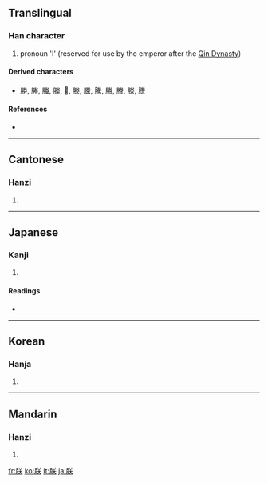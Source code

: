 ==Translingual==

===Han character===
{{Han char|rn=74|rad=月|as=06|sn=10|four=7823<sub>4</sub>|canj=月廿大 (BTK)}}

# pronoun 'I' (reserved for use by the emperor after the [[w:Qin Dynasty|Qin Dynasty]])

====Derived characters====
* [[勝]], [[塍]], [[螣]], [[縢]], [[𠗲]], [[滕]], [[黱]], [[騰]], [[幐]], [[賸]], [[榺]], [[謄]]

====References====
* {{Han ref|kx=0505.190|dkj=14361|dj=0884.120|hdz=32071.050|uh=6715|ud=26389|bh=AED3|bd=44755}}

----

==Cantonese==

===Hanzi===
{{yue-hanzi|jyut=|y=jam6}}

# {{defn|Cantonese|sort=月06}}

----

==Japanese==

===Kanji===
{{ja-kanji|grade=c|rs=月06}}

# {{defn|Japanese|sort=月06}}

====Readings====
* {{ja-readings|on=[[ちん]] (chin), [[じん]] (jin), [[ちむ]] (chimu), [[ぢむ]] (jimu)|kun=[[われ]] (ware), [[わが]] (waga),　[[きざし]] (kizashi)}}

----

==Korean==

===Hanja===
{{ko-hanja|hangeul=짐|eumhun=|rv=jim|mr=chim|y=cim}}

# {{defn|Korean|sort=月06}}

----

==Mandarin==

===Hanzi===
{{cmn-hanzi|pin=[[zhèn]] ([[zhen4]])|wg=chen<sup>4</sup>}}

# {{defn|Mandarin|sort=月06}}

[[fr:朕]]
[[ko:朕]]
[[lt:朕]]
[[ja:朕]]
